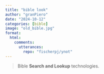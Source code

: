 ```yaml
---
title: "bible look"
author: "granPiero"
date: "2024-10-12"
categories: [bible]
image: "old_bible.jpg"
format: 
  html:
    comments:
      utterances: 
        repo: "fischerpj/ynot"
---
```


> Bible **Search and Lookup** technologies.
